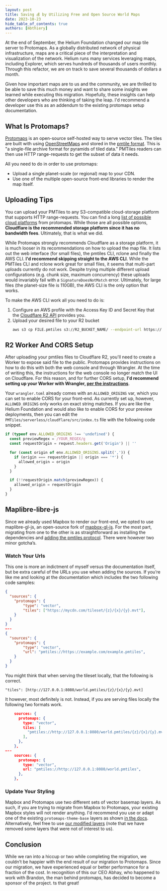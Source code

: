 ```yaml
---
layout: post
title: Saving 💰 by Utilizing Free and Open Source World Maps
date: 2023-10-23
hide_table_of_contents: true
authors: [mbthiery]
---
```


At the end of September, the Helium Foundation changed our map tile server to Protomaps. As a
globally distributed network of physical infrastructure, maps are a critical piece of the
interpretation and visualization of the network. Helium runs many services leveraging maps,
including Explorer, which serves hundreds of thousands of users monthly. Through this refactor, we
are on track to save several thousands of dollars a month.

<!--truncate-->

Given how important maps are to us and the community, we are thrilled to be able to save this much
money and want to share some insights we learned while executing this migration. Hopefully, these
insights can help other developers who are thinking of taking the leap. I'd recommend a developer
use this as an addendum to the existing protomaps setup documentation.

## What Is Protomaps?

[Protomaps](https://protomaps.com/) is an open-source self-hosted way to serve vector tiles. The
tiles are built with using [OpenStreetMaps](https://openstreetmap.org/) and stored in the
[pmtile format](https://protomaps.com/docs/pmtiles). This is "a single-file archive format for
pyramids of tiled data." PMTiles readers can then use HTTP range-requests to get the subset of data
it needs.

All you need to do in order to use protomaps:

- Upload a single planet-scale (or regional) map to your CDN.
- Use one of the multiple open-source front-end libraries to render the map itself.

## Uploading Tips

You can upload your PMTiles to any S3-compatible cloud-storage platform that supports HTTP
range-requests. You can find a long
[list of possible cloud platforms](https://protomaps.com/docs/pmtiles/cloud-storage) from protomaps.
While those are all possible options, **Cloudflare is the recommended storage platform since it has
no bandwidth fees**. Ultimately, that is what we did.

While Protomaps strongly recommends Cloudflare as a storage platform, it is much looser in its
recommendations on how to upload the map file. It lists out the web interface (for small files), the
pmtiles CLI, rclone and finally the AWS CLI. **I'd recommend skipping straight to the AWS CLI**.
While the PMTiles CLI and rclone work great for small files, it seems that multi-part uploads
currently do not work. Despite trying multiple different upload configurations (e.g. chunk size,
maximum concurrency) these uploads would invariably fail with a `SignatureDoesNotMatch` error.
Ultimately, for large files (the planet-size file is 110GB), the AWS CLI is the only option that
works.

To make the AWS CLI work all you need to do is:

1. Configure an AWS profile with the Access Key ID and Secret Key that the
   [Cloudflare R2 API](https://developers.cloudflare.com/r2/api/s3/tokens/) provides you.
1. Upload your desired file to your R2 bucket
   ```sh
   aws s3 cp FILE.pmtiles s3://R2_BUCKET_NAME/ --endpoint-url https://CLOUDFLARE_ACCOUNT_ID.r2.cloudflarestorage.com --profile cloudflare
   ```

## R2 Worker And CORS Setup

After uploading your pmtiles files to Cloudflare R2, you'll need to create a Worker to expose said
file to the public. Protomaps provides instructions on how to do this with both the web console and
through Wrangler. At the time of writing this, the instructions for the web console no longer match
the UI on Cloudflare. For this reason, and for further CORS setup, **I'd recommend setting up your
Worker with Wrangler,
[per the instructions](https://protomaps.com/docs/cdn/cloudflare#alternative:-use-wrangler)**.

Your `wrangler.toml` already comes with an `ALLOWED_ORIGINS` var, which you can set to enable CORS
for your front-end. As currently set up, however, `ALLOWED_ORIGINS` only works on exact string
matches. If you are like the Helium Foundation and would also like to enable CORS for your preview
deployments, then you can edit the `PMTiles/serverless/cloudflare/src/index.ts` file with the
following code snippet.

```ts
if (typeof env.ALLOWED_ORIGINS !== 'undefined') {
  const previewRegex = /YOUR_REGEX/g
  const requestOrigin = request.headers.get('Origin') || ''

  for (const origin of env.ALLOWED_ORIGINS.split(',')) {
    if (origin === requestOrigin || origin === '*') {
      allowed_origin = origin
    }
  }

  if (!!requestOrigin.match(previewRegex)) {
    allowed_origin = requestOrigin
  }
}
```

## Maplibre-libre-js

Since we already used Mapbox to render our front-end, we opted to use maplibre-gl-js, an open-source
fork of [mapbox-gl-js](https://github.com/maplibre/maplibre-gl-js). For the most part, migrating
from one to the other is as straightforward as installing the dependencies and
[adding the pmtiles protocol](https://protomaps.com/docs/frontends/maplibre#installation). There
were however two minor gotcha’s.

### Watch Your Urls

This one is more an indictment of myself versus the documentation itself, but be extra careful of
the URLs you use when adding the sources. If you’re like me and looking at the documentation which
includes the two following code samples:

```json
{
  "sources": {
    "protomaps": {
        "type": "vector",
        "tiles": ["https://mycdn.com/tileset/{z}/{x}/{y}.mvt"],
    }
  }
}
—--
{
  "sources": {
    "protomaps": {
        "type": "vector",
        "url": "pmtiles://https://example.com/example.pmtiles",
    }
  }
}
```

You might think that when serving the tileset locally, that the following is correct.

```
"tiles": [http://127.0.0.1:8080/world.pmtiles/{z}/{x}/{y}.mvt]
```

It however, most definitely is not. Instead, if you are serving files locally the following two
formats work.

```json
    sources: {
      protomaps: {
        type: "vector",
        tiles: [
          "pmtiles://http://127.0.0.1:8080/world.pmtiles/{z}/{x}/{y}.mvt",
        ],
      },
    },
—--
    sources: {
      protomaps: {
        type: "vector",
        url: "pmtiles://http://127.0.0.1:8080/world.pmtiles",
      },
    },
```

### Update Your Styling

Mapbox and Protomaps use two different sets of vector basemap layers. As such, if you are trying to
migrate from Mapbox to Protomaps, your existing Mapbox styles will not render anything. I'd
recommend you use or adapt one of the existing `protomaps-theme-base` layers as shown
[in the docs](https://protomaps.com/docs/frontends/maplibre#vector-basemaps). Alternatively, feel
free to use
[our modified layers](https://github.com/helium/network-explorer/blob/main/src/components/HotspotsMap/mapLayersDark.tsx)
(note that we have removed some layers that were not of interest to us).

## Conclusion

While we ran into a hiccup or two while completing the migration, we couldn’t be happier with the
end result of our migration to Protomaps. Since our migration, we have experienced equal or better
performance for a fraction of the cost. In recognition of this our CEO Abhay, who happened to work
with Brandon, the man behind protomaps, has decided to become a sponsor of the project. ts that
great!
